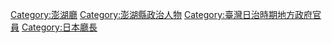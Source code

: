 [[Category:澎湖廳|Category:澎湖廳]]
[[Category:澎湖縣政治人物|Category:澎湖縣政治人物]]
[[Category:臺灣日治時期地方政府官員|Category:臺灣日治時期地方政府官員]]
[[Category:日本廳長|Category:日本廳長]]